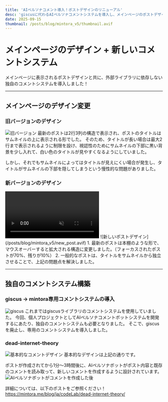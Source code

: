 ```yaml
---
title: 'AIペルソナコメント導入！ポストデザインのリニューアル'
desc: 'giscusに代わるAIペルソナコメントシステムを導入し、メインページのポストデザインをリニューアルしました。'
date: 2025-09-15
thumbnail: /posts/blog/mintora_v5/thumbnail.avif
---
```


<h1>メインページのデザイン + 新しいコメントシステム</h1>

メインページに表示されるポストデザインと共に、外部ライブラリに依存しない独自のコメントシステムを導入しました！

---

## メインページのデザイン変更

### 旧バージョンのデザイン
![旧バージョン](/posts/blog/mintora_v2/thum_ja.avif)
最新のポストは2行3列の構造で表示され、ポストのタイトルはサムネイルの上に表示される形でした。
そのため、タイトルが長い場合は最大2行まで表示されるように制限を設け、視認性のためにサムネイルの下部に黒い背景を少し入れて、白い色のタイトルが見やすくなるようにしていました。

しかし、それでもサムネイルによってはタイトルが見えにくい場合が発生し、タイトルがサムネイルの下部を隠してしまうという慢性的な問題がありました。

### 新バージョンのデザイン
<video loop autoPlay muted playsInline controls>
  <source src="/posts/blog/mintora_v5/output.webm" type="video/webm" />
</video>
![新しいポストデザイン](/posts/blog/mintora_v5/new_post.avif)
1. 最新のポストは本棚のような形で、マウスオーバーすると拡大される構造に変更しました。（フォーカスされたポストが70%、残りが10%）
2. 一般的なポストは、タイトルをサムネイルから独立させることで、上記の問題点を解決しました。

---

## 独自のコメントシステム構築

### giscus -> mintora専用コメントシステムの導入
![giscus](/posts/blog/mintora_v5/giscus.avif)
これまではgiscusライブラリのコメントシステムを使用していました。
今回、個人プロジェクトとしてAIペルソナコメントボットシステムを開発するにあたり、独自のコメントシステムも必要となりました。
そこで、giscusを廃止し、専用のコメントシステムを導入しました。

### dead-internet-theory
![基本的なコメントデザイン](/posts/blog/mintora_v5/new_comment_ja.avif)
基本的なデザインは上記の通りです。

ポストが作成されてから1分〜3時間後に、AIペルソナボットがポスト内容と既存のコメントを読み取って、新しいコメントを作成するように設計されています。
![AIペルソナボットがコメントを作成した後](/posts/blog/mintora_v5/dead_ja.avif)

詳細については、以下のポストをご参照ください！
https://mintora.me/blog/ja/codeLab/dead-internet-theory/